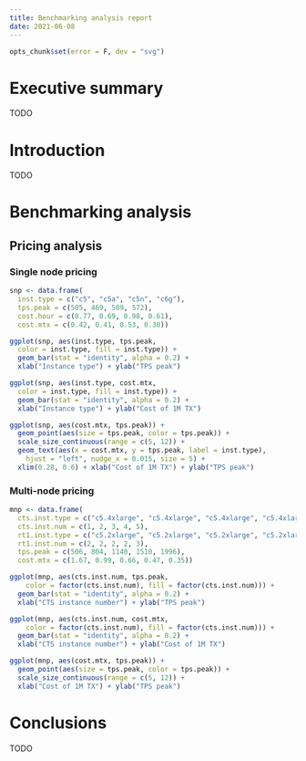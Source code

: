 ```yaml
---
title: Benchmarking analysis report
date: 2021-06-08
---
```


```r
opts_chunk$set(error = F, dev = "svg")
```

# Executive summary

TODO

# Introduction

TODO

# Benchmarking analysis

## Pricing analysis

### Single node pricing

```r
snp <- data.frame(
  inst.type = c("c5", "c5a", "c5n", "c6g"),
  tps.peak = c(505, 469, 509, 572),
  cost.hour = c(0.77, 0.69, 0.98, 0.61),
  cost.mtx = c(0.42, 0.41, 0.53, 0.30))
```

```r
ggplot(snp, aes(inst.type, tps.peak,
  color = inst.type, fill = inst.type)) +
  geom_bar(stat = "identity", alpha = 0.2) +
  xlab("Instance type") + ylab("TPS peak")
```

```r
ggplot(snp, aes(inst.type, cost.mtx,
  color = inst.type, fill = inst.type)) +
  geom_bar(stat = "identity", alpha = 0.2) +
  xlab("Instance type") + ylab("Cost of 1M TX")
```

```r
ggplot(snp, aes(cost.mtx, tps.peak)) +
  geom_point(aes(size = tps.peak, color = tps.peak)) +
  scale_size_continuous(range = c(5, 12)) +
  geom_text(aes(x = cost.mtx, y = tps.peak, label = inst.type),
    hjust = "left", nudge_x = 0.015, size = 5) +
  xlim(0.28, 0.6) + xlab("Cost of 1M TX") + ylab("TPS peak")
```

### Multi-node pricing

```r
mnp <- data.frame(
  cts.inst.type = c("c5.4xlarge", "c5.4xlarge", "c5.4xlarge", "c5.4xlarge", "c5.4xlarge"),
  cts.inst.num = c(1, 2, 3, 4, 5),
  rt1.inst.type = c("c5.2xlarge", "c5.2xlarge", "c5.2xlarge", "c5.2xlarge", "c5.2xlarge"),
  rt1.inst.num = c(2, 2, 2, 2, 3),
  tps.peak = c(506, 804, 1140, 1510, 1996),
  cost.mtx = c(1.67, 0.99, 0.66, 0.47, 0.35))
```

```r
ggplot(mnp, aes(cts.inst.num, tps.peak,
    color = factor(cts.inst.num), fill = factor(cts.inst.num))) +
  geom_bar(stat = "identity", alpha = 0.2) +
  xlab("CTS instance number") + ylab("TPS peak")
```

```r
ggplot(mnp, aes(cts.inst.num, cost.mtx,
    color = factor(cts.inst.num), fill = factor(cts.inst.num))) +
  geom_bar(stat = "identity", alpha = 0.2) +
  xlab("CTS instance number") + ylab("Cost of 1M TX")
```

```r
ggplot(mnp, aes(cost.mtx, tps.peak)) +
  geom_point(aes(size = tps.peak, color = tps.peak)) +
  scale_size_continuous(range = c(5, 12)) +
  xlab("Cost of 1M TX") + ylab("TPS peak")
```

# Conclusions

TODO
